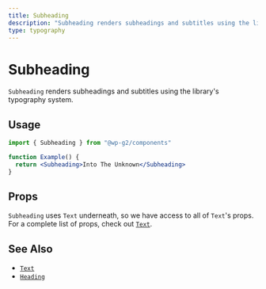 ```yaml
---
title: Subheading
description: "Subheading renders subheadings and subtitles using the library's typography system."
type: typography
---
```


# Subheading

`Subheading` renders subheadings and subtitles using the library's typography system.

## Usage

```jsx live
import { Subheading } from "@wp-g2/components"

function Example() {
  return <Subheading>Into The Unknown</Subheading>
}
```

## Props

`Subheading` uses `Text` underneath, so we have access to all of `Text`'s props. For a complete list of props, check out [`Text`](/components/text/#props).

## See Also

- [`Text`](/components/text/)
- [`Heading`](/components/heading/)
